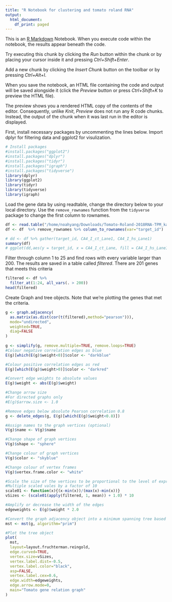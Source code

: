 ```yaml
---
title: "R Notebook for clustering and tomato roland RNA"
output:
  html_document:
    df_print: paged
---
```


This is an [R Markdown](http://rmarkdown.rstudio.com) Notebook. When you execute code within the notebook, the results appear beneath the code. 

Try executing this chunk by clicking the *Run* button within the chunk or by placing your cursor inside it and pressing *Ctrl+Shift+Enter*. 

Add a new chunk by clicking the *Insert Chunk* button on the toolbar or by pressing *Ctrl+Alt+I*.

When you save the notebook, an HTML file containing the code and output will be saved alongside it (click the *Preview* button or press *Ctrl+Shift+K* to preview the HTML file).

The preview shows you a rendered HTML copy of the contents of the editor. Consequently, unlike *Knit*, *Preview* does not run any R code chunks. Instead, the output of the chunk when it was last run in the editor is displayed.

First, install necessary packages by uncommenting the lines below. Import dplyr for filtering data and ggplot2 for visulization.


```r
# Install packages
#install.packages("ggplot2")
#install.packages("dplyr")
#install.packages("tidyr")
#install.packages("igraph")
#install.packages("tidyverse")
library(dplyr)
library(ggplot2)
library(tidyr)
library(tidyverse)
library(igraph)

```

Load the gene data by using readtable, change the directory below to your local directory. 
Use the `remove_rownames` function from the `tidyverse` package to change the first column to rownames.   

```r
df <- read.table("/home/noahyang/Downloads/Tomato-Roland-2018RNA-TPM_kallisto.txt",header=TRUE)
df <- df  %>% remove_rownames %>% column_to_rownames(var="target_id") 

# dd <- df %>% gather(target_id, CA4_I_ct_Lane1, CA4_I_hs_Lane1) 
summary(df) 
# ggplot(dd,aes(y = target_id, x = CA4_I_ct_Lane, fill = CA4_I_hs_Lane1 ))
```

Filter through column 1 to 25 and find rows with every variable larger than 200. The results are saved in a table called *filtered*. There are 201 genes that meets this criteria

```r
filtered <- df %>%
  filter_at(1:24, all_vars(. > 200)) 
head(filtered)
```
Create Graph and tree objects. Note that we're plotting the genes that met the criteria.

```r

g <- graph.adjacency(
  as.matrix(as.dist(cor(t(filtered),method="pearson"))),
  mode="undirected",
  weighted=TRUE,
  diag=FALSE
)
  
g <- simplify(g, remove.multiple=TRUE, remove.loops=TRUE)
#Colour negative correlation edges as blue
E(g)[which(E(g)$weight<0)]$color <- "darkblue"

#Colour positive correlation edges as red
E(g)[which(E(g)$weight>0)]$color <- "darkred"

#Convert edge weights to absolute values
E(g)$weight <- abs(E(g)$weight)

#Change arrow size
#For directed graphs only
#E(g)$arrow.size <- 1.0

#Remove edges below absolute Pearson correlation 0.8
g <- delete_edges(g, E(g)[which(E(g)$weight<0.8)])

#Assign names to the graph vertices (optional)
V(g)$name <- V(g)$name

#Change shape of graph vertices
V(g)$shape <- "sphere"

#Change colour of graph vertices
V(g)$color <- "skyblue"

#Change colour of vertex frames
V(g)$vertex.frame.color <- "white"

#Scale the size of the vertices to be proportional to the level of expression of each gene represented by each vertex
#Multiple scaled vales by a factor of 10
scale01 <- function(x){(x-min(x))/(max(x)-min(x))}
vSizes <- (scale01(apply(filtered, 1, mean)) + 1.0) * 10

#Amplify or decrease the width of the edges
edgeweights <- E(g)$weight * 2.0

#Convert the graph adjacency object into a minimum spanning tree based on Prim's algorithm
mst <- mst(g, algorithm="prim")

#Plot the tree object
plot(
  mst,
  layout=layout.fruchterman.reingold,
  edge.curved=TRUE,
  vertex.size=vSizes,
  vertex.label.dist=-0.5,
  vertex.label.color="black",
  asp=FALSE,
  vertex.label.cex=0.6,
  edge.width=edgeweights,
  edge.arrow.mode=0,
  main="Tomato gene relation graph"
)

```



